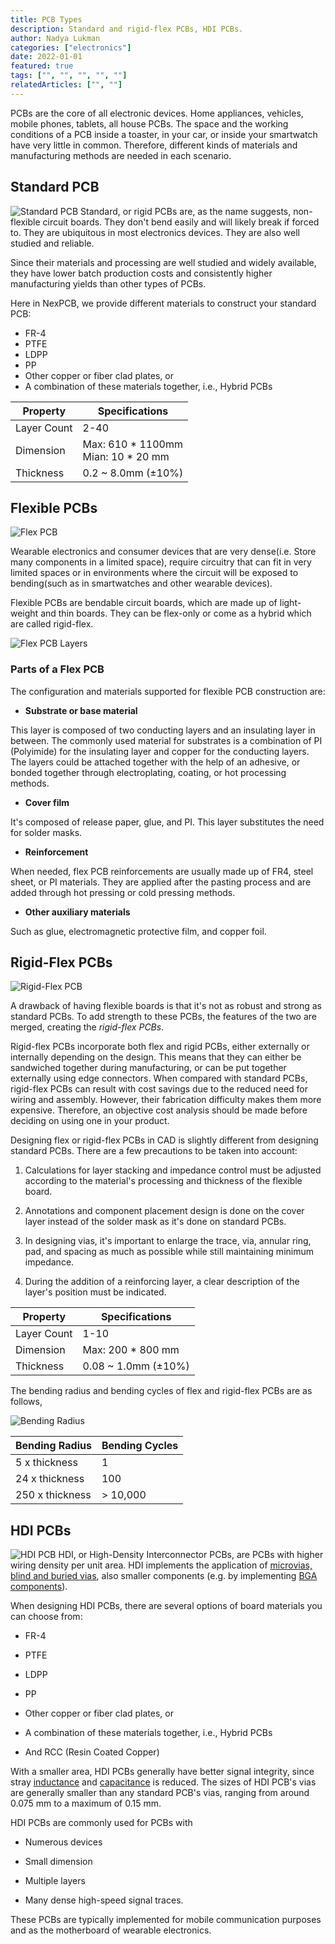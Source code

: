 ```yaml
---
title: PCB Types
description: Standard and rigid-flex PCBs, HDI PCBs.
author: Nadya Lukman
categories: ["electronics"]
date: 2022-01-01
featured: true
tags: ["", "", "", "", ""]
relatedArticles: ["", ""]
---
```


PCBs are the core of all electronic devices. Home appliances, vehicles, mobile phones, tablets, all house PCBs. The space and the working conditions of a PCB inside a toaster, in your car, or inside your smartwatch have very little in common. Therefore, different kinds of materials and manufacturing methods are needed in each scenario.

## Standard PCB

![Standard PCB](/images/pcb-types-standard.png)
Standard, or rigid PCBs are, as the name suggests, non-flexible circuit boards. They don't bend easily and will likely break if forced to. They are ubiquitous in most electronics devices. They are also well studied and reliable.

Since their materials and processing are well studied and widely available, they have lower batch production costs and consistently higher manufacturing yields than other types of PCBs.

Here in NexPCB, we provide different materials to construct your standard PCB:

- FR-4
- PTFE
- LDPP
- PP
- Other copper or fiber clad plates, or
- A combination of these materials together, i.e., Hybrid PCBs

| Property    | Specifications                              |
| ----------- | ------------------------------------------- |
| Layer Count | 2-40                                        |
| Dimension   | Max: 610 \* 1100mm <br /> Mian: 10 \* 20 mm |
| Thickness   | 0.2 ~ 8.0mm (±10%)                          |

## Flexible PCBs

![Flex PCB](/images/pcb-types-flex.png)

Wearable electronics and consumer devices that are very dense(i.e. Store many components in a limited space), require circuitry that can fit in very limited spaces or in environments where the circuit will be exposed to bending(such as in smartwatches and other wearable devices).

Flexible PCBs are bendable circuit boards, which are made up of light-weight and thin boards. They can be flex-only or come as a hybrid which are called rigid-flex.

![Flex PCB Layers](/images/pcb-types-flexlayer.png)

### Parts of a Flex PCB

The configuration and materials supported for flexible PCB construction are:

- **Substrate or base material**

This layer is composed of two conducting layers and an insulating layer in between. The commonly used material for substrates is a combination of PI (Polyimide) for the insulating layer and copper for the conducting layers. The layers could be attached together with the help of an adhesive, or bonded together through electroplating, coating, or hot processing methods.

- **Cover film**

It's composed of release paper, glue, and PI. This layer substitutes the need for solder masks.

- **Reinforcement**

When needed, flex PCB reinforcements are usually made up of FR4, steel sheet, or PI materials. They are applied after the pasting process and are added through hot pressing or cold pressing methods.

- **Other auxiliary materials**

Such as glue, electromagnetic protective film, and copper foil.

## Rigid-Flex PCBs

![Rigid-Flex PCB](/images/pcb-types-rigidflex.png)


A drawback of having flexible boards is that it's not as robust and strong as standard PCBs. To add strength to these PCBs, the features of the two are merged, creating the _rigid-flex PCBs_.

Rigid-flex PCBs incorporate both flex and rigid PCBs, either externally or internally depending on the design. This means that they can either be sandwiched together during manufacturing, or can be put together externally using edge connectors. When compared with standard PCBs, rigid-flex PCBs can result with cost savings due to the reduced need for wiring and assembly. However, their fabrication difficulty makes them more expensive. Therefore, an objective cost analysis should be made before deciding on using one in your product.

Designing flex or rigid-flex PCBs in CAD is slightly different from designing standard PCBs. There are a few precautions to be taken into account:

1.  Calculations for layer stacking and impedance control must be adjusted according to the material's processing and thickness of the flexible board.

2.  Annotations and component placement design is done on the cover layer instead of the solder mask as it's done on standard PCBs.

3.  In designing vias, it's important to enlarge the trace, via, annular ring, pad, and spacing as much as possible while still maintaining minimum impedance.

4.  During the addition of a reinforcing layer, a clear description of the layer's position must be indicated.

| Property    | Specifications      |
| ----------- | ------------------- |
| Layer Count | 1-10                |
| Dimension   | Max: 200 \* 800 mm  |
| Thickness   | 0.08 ~ 1.0mm (±10%) |

The bending radius and bending cycles of flex and rigid-flex PCBs are as follows,

![Bending Radius](/images/pcb-types-bendingradius.png)

| Bending Radius  | Bending Cycles |
| --------------- | -------------- |
| 5 x thickness   | 1              |
| 24 x thickness  | 100            |
| 250 x thickness | > 10,000       |

## HDI PCBs

![HDI PCB](/images/pcb-types-hdi.png)
HDI, or High-Density Interconnector PCBs, are PCBs with higher wiring density per unit area. HDI implements the application of [microvias, blind and buried vias](/articles/Vias-Holes/#microvias), also smaller components (e.g. by implementing [BGA components](/articles/)).

When designing HDI PCBs, there are several options of board materials you can choose from:

- FR-4

- PTFE

- LDPP

- PP

- Other copper or fiber clad plates, or

- A combination of these materials together, i.e., Hybrid PCBs

- And RCC (Resin Coated Copper)

With a smaller area, HDI PCBs generally have better signal integrity, since stray [inductance](/articles/Impedance/#inductance) and [capacitance](/articles/Impedance/#capacitance) is reduced. The sizes of HDI PCB's vias are generally smaller than any standard PCB's vias, ranging from around 0.075 mm to a maximum of 0.15 mm.

HDI PCBs are commonly used for PCBs with

- Numerous devices

- Small dimension

- Multiple layers

- Many dense high-speed signal traces.

These PCBs are typically implemented for mobile communication purposes and as the motherboard of wearable electronics.
